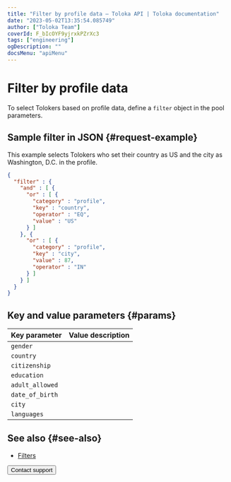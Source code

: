 ```yaml
---
title: "Filter by profile data — Toloka API | Toloka documentation"
date: "2023-05-02T13:35:54.085749"
author: ["Toloka Team"]
coverId: F_bIcOYF9yjrxkPZrXc3
tags: ["engineering"]
ogDescription: ""
docsMenu: "apiMenu"
---
```



# Filter by profile data

To select Tolokers based on profile data, define a `filter` object in the pool parameters.

## Sample filter in JSON {#request-example}

This example selects Tolokers who set their country as US and the city as Washington, D.C. in the profile.

```json
{
  "filter" : {
    "and" : [ {
      "or" : [ {
        "category" : "profile",
        "key" : "country",
        "operator" : "EQ",
        "value" : "US"
      } ]
    }, {
      "or" : [ {
        "category" : "profile",
        "key" : "city",
        "value" : 87,
        "operator" : "IN"
      } ]
    } ]
  }
}
```

## Key and value parameters {#params}

Key parameter | Value description
----- | -----
`gender` | <FilterProfileTable1/>
`country` | <FilterProfileTable2/>
`citizenship` | <FilterProfileTable3/>
`education` | <FilterProfileTable4/>
`adult_allowed` | <FilterProfileTable5/>
`date_of_birth` | <FilterProfileTable6/>
`city` | <FilterProfileTable7/>
`languages` | <FilterProfileTable8/>

## See also {#see-also}

- [Filters](/docs/guide/filters)

<Button themeColor="light" view="default" size="l" type="link" url="/docs/guide/troubleshooting/support?form-source=api-filter-profile">Contact support</Button>